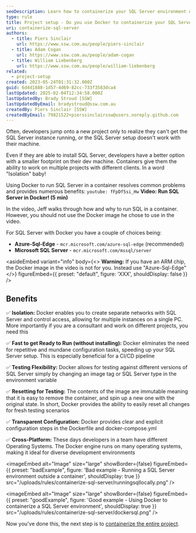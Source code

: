 ```yaml
---
seoDescription: Learn how to containerize your SQL Server environment using Docker for isolated development, faster setups, and cross-platform compatibility.
type: rule
title: Project setup - Do you use Docker to containerize your SQL Server environment?
uri: containerize-sql-server
authors:
  - title: Piers Sinclair
    url: https://www.ssw.com.au/people/piers-sinclair
  - title: Adam Cogan
    url: https://www.ssw.com.au/people/adam-cogan
  - title: William Liebenberg
    url: https://www.ssw.com.au/people/william-liebenberg
related:
  - project-setup
created: 2023-05-24T01:31:32.000Z
guid: 6d4d1888-1d57-4d69-82cc-733f3583dca4
lastUpdated: 2025-02-04T12:34:58.000Z
lastUpdatedBy: Brady Stroud [SSW]
lastUpdatedByEmail: bradystroud@ssw.com.au
createdBy: Piers Sinclair [SSW]
createdByEmail: 79821522+pierssinclairssw@users.noreply.github.com
---
```


Often, developers jump onto a new project only to realize they can't get the SQL Server instance running, or the SQL Server setup doesn't work with their machine.

Even if they are able to install SQL Server, developers have a better option with a smaller footprint on their dev machine. Containers give them the ability to work on multiple projects with different clients. In a word "Isolation" baby!

Using Docker to run SQL Server in a container resolves common problems and provides numerous benefits:
`youtube: fFpDf5si_Hw`
**Video: Run SQL Server in Docker! (5 min)**

In the video, Jeff walks through how and why to run SQL in a container. However, you should not use the Docker image he chose to use in the video.

For SQL Server with Docker you have a couple of choices being:

* **Azure-Sql-Edge** - `mcr.microsoft.com/azure-sql-edge` (recommended)
* **Microsoft SQL Server** - `mcr.microsoft.com/mssql/server`

<asideEmbed
  variant="info"
  body={<>
    **Warning:** If you have an ARM chip, the Docker image in the video is not for you. Instead use "Azure-Sql-Edge"
  </>}
  figureEmbed={{
    preset: "default",
    figure: 'XXX',
    shouldDisplay: false
  }}
/>

## Benefits

✅ **Isolation:** Docker enables you to create separate networks with SQL Server and control access, allowing for multiple instances on a single PC. More importantly if you are a consultant and work on different projects, you need this

✅ **Fast to get Ready to Run (without installing):** Docker eliminates the need for repetitive and mundane configuration tasks, speeding up your SQL Server setup. This is especially beneficial for a CI/CD pipeline

✅ **Testing Flexibility:** Docker allows for testing against different versions of SQL Server simply by changing an image tag or SQL Server type in the environment variable

✅ **Resetting for Testing:** The contents of the image are immutable meaning that it is easy to remove the container, and spin up a new one with the original state. In short, Docker provides the ability to easily reset all changes for fresh testing scenarios

✅ **Transparent Configuration:** Docker provides clear and explicit configuration steps in the Dockerfile and docker-compose.yml

✅ **Cross-Platform:** These days developers in a team have different Operating Systems. The Docker engine runs on many operating systems, making it ideal for diverse development environments

<imageEmbed
  alt="Image"
  size="large"
  showBorder={false}
  figureEmbed={{
    preset: "badExample",
    figure: 'Bad example - Running a SQL Server environment outside a container',
    shouldDisplay: true
  }}
  src="/uploads/rules/containerize-sql-server/runningsqllocally.png"
/>

<imageEmbed
  alt="Image"
  size="large"
  showBorder={false}
  figureEmbed={{
    preset: "goodExample",
    figure: 'Good example - Using Docker to containerize a SQL Server environment',
    shouldDisplay: true
  }}
  src="/uploads/rules/containerize-sql-server/dockersql.png"
/>

Now you've done this, the next step is to [containerize the entire project](/dev-containers).
